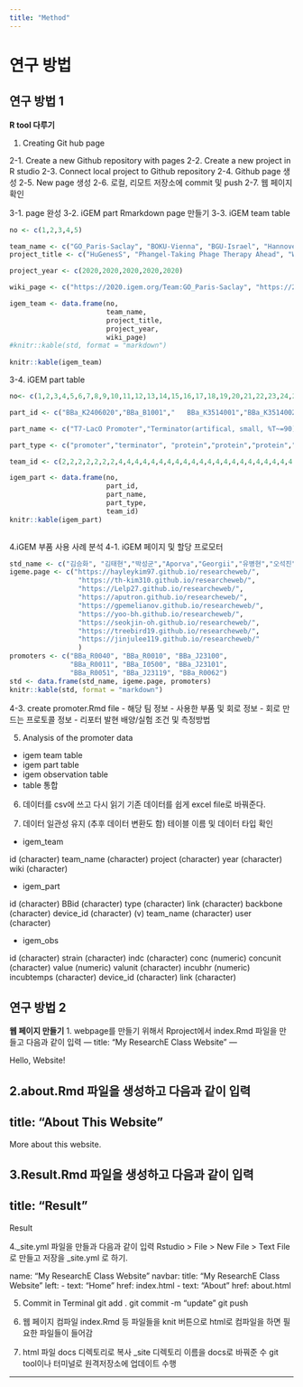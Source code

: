 ```yaml
---
title: "Method"
---
```



# 연구 방법


## 연구 방법 1

**R tool 다루기**

1. Creating Git hub page

2-1. Create a new Github repository with pages
2-2. Create a new project in R studio
2-3. Connect local project to Github repository
2-4. Github page 생성
2-5. New page 생성
2-6. 로컬, 리모트 저장소에 commit 및 push
2-7. 웹 페이지 확인 

3-1. page 완성
3-2. iGEM part Rmarkdown page 만들기 
3-3. iGEM team table 
```r
no <- c(1,2,3,4,5)

team_name <- c("GO_Paris-Saclay", "BOKU-Vienna", "BGU-Israel", "Hannover", "KAIT-Japan")
project_title <- c("HuGenesS", "Phangel-Taking Phage Therapy Ahead", "WIPEOUT-Wipes out wet wipes of the environment", "InToSens Development of an Inflammatory Toxin Sensor for detecting implant associated inflammations","E.coli that Create a Creative Environment")

project_year <- c(2020,2020,2020,2020,2020)

wiki_page <- c("https://2020.igem.org/Team:GO_Paris-Saclay", "https://2020.igem.org/Team:BOKU-Vienna", "https://2020.igem.org/Team:BGU-Israelndo5a", "https://2020.igem.org/Team:Hannover", "https://2020.igem.org/Team:KAIT_Japan")

igem_team <- data.frame(no, 
                        team_name,
                        project_title,
                        project_year,
                        wiki_page)
#knitr::kable(std, format = "markdown")
                           
knitr::kable(igem_team)
```
3-4. iGEM part table
```r
no<- c(1,2,3,4,5,6,7,8,9,10,11,12,13,14,15,16,17,18,19,20,21,22,23,24,25,26,27,28,29,30)

part_id <- c("BBa_K2406020","BBa_B1001","	BBa_K3514001","BBa_K3514002","BBa_K3514003","BBa_B0040","BBa_K3514004","BBa_K3338000","BBa_K3338001","BBa_K3338002","BBa_K3338003","BBa_K3338004","BBa_K3338005","BBa_K3338006","BBa_K3338007","BBa_K3338008","BBa_K3338010","BBa_K3338011","BBa_K3338012","BBa_K3338013","BBa_K3338015","BBa_K3338014","BBa_K3338016","BBa_K3338017","BBa_K3338018","BBa_K3338019","BBa_K3338021","BBa_K3338022","BBa_K3338023","BBa_K3338020")

part_name <- c("T7-LacO Promoter","Terminator(artifical, small, %T~=90)","Protein Exo of the Lambda Red System, degrades dsDNA into ssDNA, leaves 3' ends","Protein Beta of the Lambda Red System","Protein Gam of the Lambda Red System","Spacer.1 (generic)","Lambda Red System","Iron transporter MagA from Magnetospirillum magneticum","Human codon optimized Gaussia luciferase hGLuc","Synthetic promoter_2 with NF-κB and AP1 binding sites","P2A self-cleaving peptide without GSG-linker","Internal ribosome entry site (IRES) for use in eukaryotic cells","Interleukin-6 Promoter mutagenized (IL-6 Pmut)","EGFP","Synthetic promoter_1 with NF-κB and AP1 binding sites","Interleukin-6 Promoter (IL-6 P)","IL-6 P-MagA-P2A-hGLuc (Inflammatory Toxin Sensor)","CMV-EGFP-MagA-P2A-hGLuc","CMV-EGFP-MagA","CMV-EGFP-P2A-mCherry","CMV-EGFP-MagA-IRES-hGLuc","CMV-EGFP-IRES-mCherry","CMV-hGLuc-FLAG","CMV-hGLuc","CMV-MagA-FLAG","IL-6 Pmut-hGLuc","SynthP_1-hGLuc","SynthP_2-hGLuc","IL-6 Pmut-MagA-P2A-hGLuc","pEGFP-C2")

part_type <- c("promoter","terminator", "protein","protein","protein","Spacer","Lambda system","Reporter","Reporter","Regulatory","Coding","RBS","Regulatory","Reporter","Regulatory","Regulatory","Composite","Composite","Composite","Composite","Composite","Composite","Composite","Composite","Composite","Composite","Composite","Composite","Plasmid","Plasmid")

team_id <- c(2,2,2,2,2,2,2,4,4,4,4,4,4,4,4,4,4,4,4,4,4,4,4,4,4,4,4,4,4,4)

igem_part <- data.frame(no,
                        part_id,
                        part_name,
                        part_type,
                        team_id)
knitr::kable(igem_part)
    
```

4.iGEM 부품 사용 사례 분석 
4-1. iGEM 페이지 및 할당 프로모터 
```r
std_name <- c("김승화", "김태현","박성군","Aporva","Georgii","유병현","오석진","허성보","이진주")
igeme.page <- c("https://hayleykim97.github.io/researcheweb/",
                 "https://th-kim310.github.io/researcheweb/",
                 "https://Lelp27.github.io/researcheweb/",
                 "https://aputron.github.io/researcheweb/",
                 "https://gpemelianov.github.io/researcheweb/",
                 "https://yoo-bh.github.io/researcheweb/",
                 "https://seokjin-oh.github.io/researcheweb/",
                 "https://treebird19.github.io/researcheweb/",
                 "https://jinjulee119.github.io/researcheweb/"
                 )
promoters <- c("BBa_R0040", "BBa_R0010", "BBa_J23100",
               "BBa_R0011", "BBa_I0500", "BBa_J23101",
               "BBa_R0051", "BBa_J23119", "BBa_R0062")
std <- data.frame(std_name, igeme.page, promoters)
knitr::kable(std, format = "markdown")
```
4-3. create promoter.Rmd file 
- 해당 팀 정보
- 사용한 부품 및 회로 정보
- 회로 만드는 프로토콜 정보
- 리포터 발현 배양/실험 조건 및 측정방법 

5. Analysis of the promoter data
- igem team table
- igem part table
- igem observation table
- table 통합 

6. 데이터를 csv에 쓰고 다시 읽기 
기존 데이터를 쉽게 excel file로 바꿔준다. 

7. 데이터 일관성 유지 (추후 데이터 변환도 함)
테이블 이름 및 데이터 타입 확인 
- igem_team

id (character)
team_name (character)
project (character)
year (character)
wiki (character)

- igem_part

id (character)
BBid (character)
type (character)
link (character)
backbone (character)
device_id (character) (v)
team_name (character)
user (character)

- igem_obs

id (character)
strain (character)
indc (character)
conc (numeric)
concunit (character)
value (numeric)
valunit (character)
incubhr (numeric)
incubtemps (character)
device_id (character)
link (character)

## 연구 방법 2
**웹 페이지 만들기**
1. webpage를 만들기 위해서 Rproject에서 index.Rmd 파일을 만들고 다음과 같이 입력 
---
title: "My ResearchE Class Website"
---

Hello, Website!

2.about.Rmd 파일을 생성하고 다음과 같이 입력
---
title: "About This Website"
---

More about this website.

3.Result.Rmd 파일을 생성하고 다음과 같이 입력 
---
title: "Result"
---

Result

4._site.yml 파일을 만들과 다음과 같이 입력
 Rstudio > File > New File > Text File 로 만들고 저장을 _site.yml 로 하기. 

name: "My ResearchE Class Website"
navbar:
  title: "My ResearchE Class Website"
  left:
    - text: "Home"
      href: index.html
    - text: "About"
      href: about.html
      
5. Commit in Terminal 
git add .
git commit -m "update"
git push

6. 웹 페이지 컴파일 
index.Rmd 등 파일들을 knit 버튼으로 html로 컴파일을 하면 필요한 파일들이 들어감

7. html 파일 docs 디렉토리로 복사 
_site 디렉토리 이름을 docs로 바꿔준 수 git tool이나 터미널로 원격저장소에 업데이트 수행


---